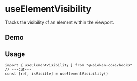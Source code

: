 
# useElementVisibility

Tracks the visibility of an element within the viewport.

## Demo

<UseElementVisibilityExample />

## Usage

```tsx twoslash
import { useElementVisibility } from "@kaioken-core/hooks"
// ---cut---
const [ref, isVisible] = useElementVisibility()
```
